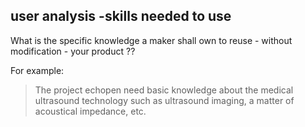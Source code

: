 ## user analysis -skills needed to use

What is the specific knowledge a maker shall own to reuse - without modification - your product ??

For example:

> The project echopen need basic knowledge about the medical ultrasound technology such as ultrasound imaging, a matter of acoustical impedance, etc.